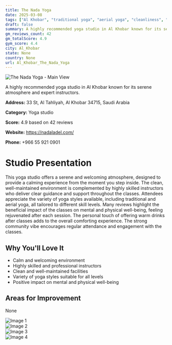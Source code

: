 ```yaml
---
title: The Nada Yoga
date: 2025-03-08
tags: ["Al Khobar", "traditional yoga", "aerial yoga", "cleanliness", "serene atmosphere", "Al Khobar"]  
draft: false
summary: A highly recommended yoga studio in Al Khobar known for its serene atmosphere and expert instructors.
gm_reviews_count: 42
gm_totalScore: 4.9
gym_score: 4.4
city: Al_Khobar
state: None
country: None
url: Al_Khobar_The_Nada_Yoga
---
```


<div className="aspect-[16/9] relative my-8">
  <img 
    src="https://lh5.googleusercontent.com/p/AF1QipMYc61oZR2-YT3CeGKfbC65En12AG4iRYa8nJBP=w1920-h1080-k-no"
    alt="The Nada Yoga - Main View"
    className="object-cover absolute inset-0 w-full h-full rounded-lg"
  />
</div>

A highly recommended yoga studio in Al Khobar known for its serene atmosphere and expert instructors.

**Address:** 33 St, Al Tahliyah, Al Khobar 34715, Saudi Arabia

**Category:** Yoga studio

**Score:** 4.9 based on 42 reviews

**Website:** https://nadaladel.com/

**Phone:** +966 55 921 0901

# Studio Presentation

This yoga studio offers a serene and welcoming atmosphere, designed to provide a calming experience from the moment you step inside. The clean, well-maintained environment is complemented by highly skilled instructors who deliver clear guidance and support throughout the classes. Attendees appreciate the variety of yoga styles available, including traditional and aerial yoga, all tailored to different skill levels. Many reviews highlight the beneficial impact of the classes on mental and physical well-being, feeling rejuvenated after each session. The personal touch of offering warm drinks after classes adds to the overall comforting experience. The strong community vibe encourages regular attendance and engagement with the classes.

## Why You'll Love It

- Calm and welcoming environment
- Highly skilled and professional instructors
- Clean and well-maintained facilities
- Variety of yoga styles suitable for all levels
- Positive impact on mental and physical well-being

## Areas for Improvement

None

<div className="grid grid-cols-1 xl:grid-cols-2 gap-4 my-8">
<div className="aspect-[4/3] relative"><img src="https://lh3.googleusercontent.com/p/AF1QipNTqVEzxr4gzcleanp0Pm2A-U5EWfk_OYbjeIsR=w1920-h1080-k-no" alt="Image 1" className="object-cover absolute inset-0 w-full h-full rounded-lg" /></div>
<div className="aspect-[4/3] relative"><img src="https://lh5.googleusercontent.com/p/AF1QipMRCgAhUvUs0mznfFfJrWqZOA-hxVPUpWMa1dtU=w1920-h1080-k-no" alt="Image 2" className="object-cover absolute inset-0 w-full h-full rounded-lg" /></div>
<div className="aspect-[4/3] relative"><img src="https://lh5.googleusercontent.com/p/AF1QipP1siW1vuPMW06NhoG0skYIdNehvBLLyuAvhI36=w1920-h1080-k-no" alt="Image 3" className="object-cover absolute inset-0 w-full h-full rounded-lg" /></div>
<div className="aspect-[4/3] relative"><img src="https://lh5.googleusercontent.com/p/AF1QipNE8Ryb-_8DmP6raOpEKu9eJ6pzgSzU-Xmnwoi2=w1920-h1080-k-no" alt="Image 4" className="object-cover absolute inset-0 w-full h-full rounded-lg" /></div>
</div>